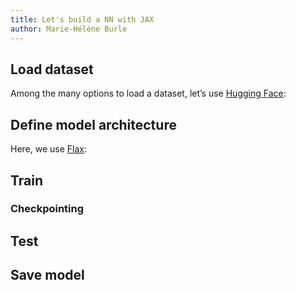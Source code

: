 ```yaml
---
title: Let's build a NN with JAX
author: Marie-Hélène Burle
---
```


:::{.def}



:::

<!-- https://flax.readthedocs.io/en/latest/guides/setup_or_nncompact.html -->

## Load dataset

Among the many options to load a dataset, let's use [Hugging Face](https://huggingface.co/):



## Define model architecture

Here, we use [Flax](https://flax.readthedocs.io/en/latest/index.html):

## Train

### Checkpointing

## Test

## Save model
